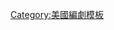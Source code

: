 {{navbox 
|name      = Christopher Markus & Stephen McFeely
|title     = [[克里斯多佛·馬庫斯]]與[[史蒂芬·麥費利]]編劇作品
|state     = {{{state|autocollapse}}}
|listclass = hlist

|list1 = 
* 《{{link-en|彼得謝勒的生與死|The Life and Death of Peter Sellers}}》（2004年）
* 《[[納尼亞傳奇：獅子·女巫·魔衣櫥]]》（2005年）
* 《{{link-en|愛情追殺令|You Kill Me}}》（2007年）
* 《[[納尼亞傳奇：賈思潘王子]]》（2008年）
* 《[[納尼亞傳奇：黎明行者號]]》（2010年）
* 《[[美國隊長 (電影)|美國隊長]]》（2011年）
* 《[[不勞而禍]]》（2013年）
* 《[[雷神索爾2：黑暗世界]]》（2013年）
* 《[[美國隊長2：酷寒戰士]]》（2014年）
* 《[[美國隊長3：英雄內戰]]》（2016年）
* 《[[復仇者聯盟3：無限之戰]]》（2018年）
* 《[[復仇者聯盟：終局之戰]]》（2019年）
* 《[[灰影人]]》（2022年）
}}<noinclude>
[[Category:美國編劇模板]]
</noinclude>